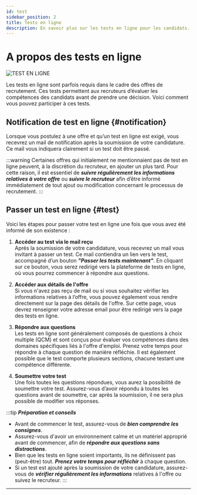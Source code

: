 ```yaml
---
id: test
sidebar_position: 2
title: Tests en ligne
description: En savoir plus sur les tests en ligne pour les candidats.
---
```

 

# <i class="fas fa-clipboard-question"></i> A propos des tests en ligne
<img src="/img/docs/test.png" alt="TEST EN LIGNE" className={styles.docsImg} />

Les tests en ligne sont parfois requis dans le cadre des offres de recrutement. Ces tests permettent aux recruteurs d’évaluer les compétences des candidats avant de prendre une décision. Voici comment vous pouvez participer à ces tests.

## Notification de test en ligne \{#notification}
Lorsque vous postulez à une offre et qu’un test en ligne est exigé, vous recevrez un mail de notification après la soumission de votre candidature. Ce mail vous indiquera clairement si un test doit être passé.

:::warning
Certaines offres qui initialement ne mentionnaient pas de test en ligne peuvent, à la discrétion du recruteur, en ajouter un plus tard. Pour cette raison, il est essentiel de ***suivre régulièrement les informations relatives à votre offre*** ou ***suivre le recruteur*** afin d’être informé immédiatement de tout ajout ou modification concernant le processus de recrutement.
:::


## Passer un test en ligne \{#test}
Voici les étapes pour passer votre test en ligne une fois que vous avez été informé de son existence :

1. **Accéder au test via le mail reçu**  
  Après la soumission de votre candidature, vous recevrez un mail vous invitant à passer un test. Ce mail contiendra un lien vers le test, accompagné d’un bouton ***"Passer les tests maintenant"***. En cliquant sur ce bouton, vous serez redirigé vers la plateforme de tests en ligne, où vous pourrez commencer à répondre aux questions.

2. **Accéder aux détails de l'offre**  
  Si vous n'avez pas reçu de mail ou si vous souhaitez vérifier les informations relatives à l’offre, vous pouvez également vous rendre directement sur la page des détails de l'offre. Sur cette page, vous devrez renseigner votre adresse email pour être redirigé vers la page des tests en ligne.

3. **Répondre aux questions**  
  Les tests en ligne sont généralement composés de questions à choix multiple (QCM) et sont conçus pour évaluer vos compétences dans des domaines spécifiques liés à l'offre d'emploi. Prenez votre temps pour répondre à chaque question de manière réfléchie. Il est également possible que le test comporte plusieurs sections, chacune testant une compétence différente.

4. **Soumettre votre test**  
  Une fois toutes les questions répondues, vous aurez la possibilité de soumettre votre test. Assurez-vous d’avoir répondu à toutes les questions avant de soumettre, car après la soumission, il ne sera plus possible de modifier vos réponses.

:::tip ***Préparation et conseils***
- Avant de commencer le test, assurez-vous de ***bien comprendre les consignes***.
- Assurez-vous d'avoir un environnement calme et un matériel approprié avant de commencer, afin de ***répondre aux questions sans distractions***.
- Bien que les tests en ligne soient importants, ils ne définissent pas (peut-être) tout. ***Prenez votre temps pour réfléchir*** à chaque question.
- Si un test est ajouté après la soumission de votre candidature, assurez-vous de ***vérifier régulièrement les informations*** relatives à l'offre ou suivez le recruteur.
:::

---

<Feedback />